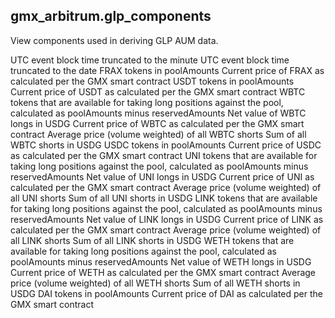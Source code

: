 ## gmx_arbitrum.glp_components 
View components used in deriving GLP AUM data.


<ParamField path="minute">
UTC event block time truncated to the minute
</ParamField>
<ParamField path="block_date">
UTC event block time truncated to the date
</ParamField>
<ParamField path="frax_available_assets">
FRAX tokens in poolAmounts
</ParamField>
<ParamField path="frax_current_price">
Current price of FRAX as calculated per the GMX smart contract
</ParamField>
<ParamField path="usdt_available_assets">
USDT tokens in poolAmounts
</ParamField>
<ParamField path="usdt_current_price">
Current price of USDT as calculated per the GMX smart contract
</ParamField>
<ParamField path="wbtc_available_assets">
WBTC tokens that are available for taking long positions against the pool, calculated as poolAmounts minus reservedAmounts
</ParamField>
<ParamField path="wbtc_longs">
Net value of WBTC longs in USDG
</ParamField>
<ParamField path="wbtc_current_price">
Current price of WBTC as calculated per the GMX smart contract
</ParamField>
<ParamField path="wbtc_shorts_entry_price">
Average price (volume weighted) of all WBTC shorts
</ParamField>
<ParamField path="wbtc_shorts_outstanding_notional">
Sum of all WBTC shorts in USDG
</ParamField>
<ParamField path="usdc_available_assets">
USDC tokens in poolAmounts
</ParamField>
<ParamField path="usdc_current_price">
Current price of USDC as calculated per the GMX smart contract
</ParamField>
<ParamField path="uni_available_assets">
UNI tokens that are available for taking long positions against the pool, calculated as poolAmounts minus reservedAmounts
</ParamField>
<ParamField path="uni_longs">
Net value of UNI longs in USDG
</ParamField>
<ParamField path="uni_current_price">
Current price of UNI as calculated per the GMX smart contract
</ParamField>
<ParamField path="uni_shorts_entry_price">
Average price (volume weighted) of all UNI shorts
</ParamField>
<ParamField path="uni_shorts_outstanding_notional">
Sum of all UNI shorts in USDG
</ParamField>
<ParamField path="link_available_assets">
LINK tokens that are available for taking long positions against the pool, calculated as poolAmounts minus reservedAmounts
</ParamField>
<ParamField path="link_longs">
Net value of LINK longs in USDG
</ParamField>
<ParamField path="link_current_price">
Current price of LINK as calculated per the GMX smart contract
</ParamField>
<ParamField path="link_shorts_entry_price">
Average price (volume weighted) of all LINK shorts
</ParamField>
<ParamField path="link_shorts_outstanding_notional">
Sum of all LINK shorts in USDG
</ParamField>
<ParamField path="weth_available_assets">
WETH tokens that are available for taking long positions against the pool, calculated as poolAmounts minus reservedAmounts
</ParamField>
<ParamField path="weth_longs">
Net value of WETH longs in USDG
</ParamField>
<ParamField path="weth_current_price">
Current price of WETH as calculated per the GMX smart contract
</ParamField>
<ParamField path="weth_shorts_entry_price">
Average price (volume weighted) of all WETH shorts
</ParamField>
<ParamField path="weth_shorts_outstanding_notional">
Sum of all WETH shorts in USDG
</ParamField>
<ParamField path="dai_available_assets">
DAI tokens in poolAmounts
</ParamField>
<ParamField path="dai_current_price">
Current price of DAI as calculated per the GMX smart contract
</ParamField>
